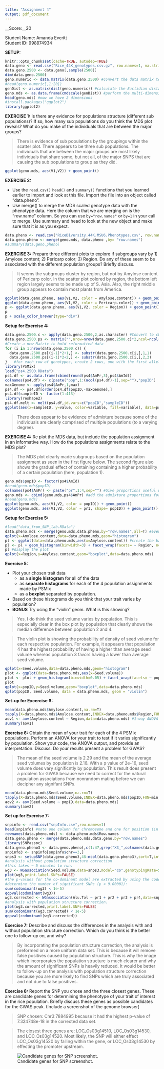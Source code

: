 ```yaml
---
title: "Assignment 4"
output: pdf_document
---
```


__Score:__20

Student Name: Amanda Everitt  
Student ID: 998974934


**SETUP:**
```r
knitr::opts_chunk$set(cache=TRUE, autodep=TRUE)
data.geno <- read.csv("Rice_44K_genotypes.csv.gz", row.names=1, na.strings=c("NA","00"))
data.geno.2500 <- data.geno[,sample(2500)]
dim(data.geno.2500)
geno.numeric <- data.matrix(data.geno.2500) #convert the data matrix to numbers
#head(geno.numeric[,1:20])
genDist <- as.matrix(dist(geno.numeric)) #calculate the Euclidian distance between each rice variety
geno.mds <- as.data.frame(cmdscale(genDist)) #perform the multi-dimensional scaling
head(geno.mds) #now we have 2 dimensions
#install.packages("ggplot2")
library(ggplot2)
```


**EXERCISE 1:** Is there any evidence for populations structure (different sub populations)?  If so, how many sub populations do you think the MDS plot reveals?  What do you make of the individuals that are between the major groups?  

>There is evidence of sub populations by the groupings within the scatter plot. There appears to be three sub populations. The individuals that are between the major groups are most likely individuals that share some, but not all, of the major SNPS that are causing the sub populations to group as they did.  
```r
ggplot(geno.mds, aes(V1,V2)) + geom_point()
```

**EXERCISE 2:** 

* Use the `read.csv()` `head()` and `summary()` functions that you learned earlier to import and look at this file.  Import the file into an object called "data.pheno".
* Use merge() to merge the MDS scaled genotype data with the phenotype data.  Here the column that we are merging on is the "row.name" column.  So you can use `by="row.names"` or `by=1` in your call to merge.  Use summary and head to look at the new object and make sure that it is as you expect.  
```r
data.pheno <- read.csv("RiceDiversity.44K.MSU6.Phenotypes.csv", row.names=1, na.strings=c("NA","00"))
data.geno.pheno <- merge(geno.mds, data.pheno ,by= "row.names")
#summary(data.geno.pheno)
```

**EXERCISE 3:** Prepare three different plots to explore if subgroups vary by 1) Amylose content; 2) Pericarp color; 3) Region.  Do any of these seem to be associated with the different population groups? Briefly discuss.  

>It seems the subgroups cluster by region, but not by Amylose content of Pericarp color. In the scatter plot colored by region, the bottom left region largely seems to be made up of S. Asia. Also, the right middle group appears to contain most plants from America.  

```r
ggplot(data.geno.pheno, aes(V1,V2, color = Amylose.content)) + geom_point()
ggplot(data.geno.pheno, aes(V1,V2, color = Pericarp.color)) + geom_point()
p <- ggplot(data.geno.pheno, aes(V1,V2, color = Region)) + geom_point()
p
p + scale_color_brewer(type="div")
```

**Setup for Exercise 4:**  

```r
data.geno.2500.c <- apply(data.geno.2500,2,as.character) #Convert to character matrix
data.geno.2500.ps <- matrix("",nrow=nrow(data.geno.2500.c)*2,ncol=ncol(data.geno.2500.c)) 
#Create a new Matrix to hold reformatted data
for (i in 1:nrow(data.geno.2500.c)) {
  data.geno.2500.ps[(i-1)*2+1,] <- substr(data.geno.2500.c[i,],1,1)
  data.geno.2500.ps[(i-1)*2+2,] <- substr(data.geno.2500.c[i,],2,2)
}   #for each row of genotypes, create 2 rows, one with the first allele and one with the second allele.
library(PSMix)
load("ps4.2500.RData")
ps4.df <- as.data.frame(cbind(round(ps4$AmPr,3),ps4$AmId))
colnames(ps4.df) <- c(paste("pop",1:(ncol(ps4.df)-1),sep=""),"popID")
maxGenome <- apply(ps4$AmPr,1,max) 
ps4.df <- ps4.df[order(ps4.df$popID,-maxGenome),]
ps4.df$sampleID <- factor(1:413)
library(reshape2)
ps4.df.melt <- melt(ps4.df,id.vars=c("popID","sampleID"))
ggplot(aes(x=sampleID, y=value, color=variable, fill=variable), data=ps4.df.melt) + geom_bar(stat="identity") + ylab("genome proportion") + scale_color_brewer(type="div") + scale_fill_brewer(type="div")
```

>There does appear to be evidence of admixture because some of the individuals are clearly comprised of multiple populations (to a varying degree).  

**EXERCISE 4:** Re plot the MDS data, but include the population assignment in an informative way.  How do the populations assignments relate to the MDS plot?  

>The MDS plot clearly made subgroups based on the population assignment as seen in the first figure below. The second figure also shows the gradual effect of containing containing a higher probability of a certain population (here, population 1).

```r
geno.mds$popID <- factor(ps4$AmId) 
#head(geno.mds$popID)
colnames(ps4$AmPr) <- paste("pr",1:4,sep="") #Give proportions useful names
geno.mds <- cbind(geno.mds,ps4$AmPr) #add the admixture proportions for future use
#head(geno.mds)
ggplot(geno.mds, aes(V1,V2, color = popID)) + geom_point()
ggplot(geno.mds, aes(V1,V2, color = pr1, shape= popID)) + geom_point()
```

**Setup for Exercise 5:**  
```r
#load("data_from_SNP_lab.RData")
data.pheno.mds <- merge(geno.mds,data.pheno,by="row.names",all=T) #even if you already have this object, rerun it so that the AmID and pr1-4 columns are brought in
qplot(x=Amylose.content,data=data.pheno.mds,geom="histogram")
pl <- ggplot(data=data.pheno.mds,aes(x=Amylose.content)) #create the basic plot object
pl <- pl + geom_histogram(binwidth=3) + facet_wrap(facets= ~ Region, ncol=3) + ggtitle("Amylose Content") 
pl #display the plot
qplot(x=Region,y=Amylose.content,geom="boxplot",data=data.pheno.mds)
```

**Exercise 5:** 

* Plot your chosen trait data
  * as a **single histogram** for all of the data
  * as **separate histograms** for each of the 4 population assignments made by PSMix
  * as a **boxplot** separated by population. 
* Based on these histograms do you think that your trait varies by population? 
* **BONUS** Try using the "violin" geom.  What is this showing?  

>Yes, I do think the seed volume varies by population. This is especially clear in the box plot by population that clearly shows the median difference between population 2 and 4.  

>The violin plot is showing the probability of density of seed volume for each respective population. For example, it appeaers that population 4 has the highest probability of having a higher than average seed volume whereas population 3 favors having a lower than average seed volume.   

  
```r
qplot(x=Seed.volume,data=data.pheno.mds,geom="histogram")
plot <- ggplot(data=data.pheno.mds,aes(x=Seed.volume))
plot <- plot + geom_histogram(binwidth=0.05) + facet_wrap(facets= ~ popID) + ggtitle("Seed Volume Content") 
plot
qplot(x=popID,y=Seed.volume,geom="boxplot",data=data.pheno.mds)
qplot(popID, Seed.volume, data = data.pheno.mds, geom = "violin")
```

**Set-up for Excercise 6:**
```r
mean(data.pheno.mds$Amylose.content,na.rm=T) 
tapply(X=data.pheno.mds$Amylose.content,INDEX=data.pheno.mds$Region,FUN=min,na.rm=T)
aov1 <- aov(Amylose.content ~ Region,data=data.pheno.mds) #1-way ANOVA for Amylose.content by Region
summary(aov1)
```

**Exercise 6:** Obtain the mean of your trait for each of the 4 PSMix populations. Perform an ANOVA for your trait to test if it varies significantly by population.  Show your code, the ANOVA output, and provide an interpretation. Discuss: Do your results present a problem for GWAS?  

>The mean of the seed volume is 2.29 and the mean of the average seed volumes by population is 2.16. With a p value of 2e-16, seed volume does vary significntly by population. This result does present a problem for GWAS because we need to correct for the natural population associations from nonrandom mating before we can decipher any signifant SNPs. 
```r
mean(data.pheno.mds$Seed.volume,na.rm=T) 
tapply(X=data.pheno.mds$Seed.volume,INDEX=data.pheno.mds$popID,FUN=min,na.rm=T)
aov2 <- aov(Seed.volume ~ popID,data=data.pheno.mds)
summary(aov2)
```

**Set up for Exercise 7:**  
```r
snpinfo <- read.csv("snpInfo.csv",row.names=1)
head(snpinfo) #note one column for chromosome and one for position (in base pairs)
rownames(data.pheno.mds) <- data.pheno.mds$Row.names
data.geno.pheno <- merge(data.pheno.mds,data.geno,by="row.names")
library(SNPassoc)
data.geno.pheno3 <- data.geno.pheno[,c(1:47,grep("X3_",colnames(data.geno.pheno)))]
snpinfo3 <- snpinfo[snpinfo$chr==3,]
snps3 <- setupSNP(data.geno.pheno3,48:ncol(data.geno.pheno3),sort=T,info=snpinfo3,sep="")
#analysis without population structure correction
#this takes ~ 5 minutes to run.
wg3 <- WGassociation(Seed.volume,data=snps3,model="co",genotypingRate=50)
plot(wg3,print.label.SNPs=FALSE)
#the p-values for the co-dominant model are extracted by using the codominant() function 
#determine the number of significant SNPs (p < 0.00001):
sum(codominant(wg3) < 1e-5)
qqpval(codominant(wg3)) 
wg3.corrected <- WGassociation(Alu.Tol ~ pr1 + pr2 + pr3 + pr4,data=snps3,model="co",genotypingRate=50)
#analysis with population structure correction.
plot(wg3.corrected,print.label.SNPs=FALSE)
sum(codominant(wg3.corrected) < 1e-5)
qqpval(codominant(wg3.corrected)) 
```

**Exercise 7:** Describe and discuss the differences in the analysis with and without population structure correction.  Which do you think is the better one to follow-up on, and why?  

>By incorporating the population structure correction, the analysis is preformed on a more uniform data set. This is because it will remove false positives caused by population structure. This is why the image which incorporates the population structure is much clearer and why the amount of significant SNPs is heavily reduced. It would be better to follow-up on the analysis with population structure correction because you are more likely to find SNPs which are truly associated and not due to false positives.  

**Exercise 8:** Report the SNP you chose and the three closest genes.  These are candidate genes for determining the phenotype of your trait of interest in the rice population.  Briefly discuss these genes as possible candidates for the GWAS peak.  (Include a screenshot of the genome browser)  

>SNP chosen: Chr3:7884995 because it had the highest p-value of 7.324748e-18 in the corrected data set.  

>The closest three genes are: LOC_Os03g14510, LOC_Os03g14530, and LOC_Os03g14520. Most likely, the SNP will either effect LOC_Os03g14520 by falling within the gene, or LOC_Os03g14530 by effecting the promoter upstream.  

![Candidate genes for SNP screenshot.](/home/bis180l_local/Labwork/SNPS_GWAS/GWAS_screenshot.png)
